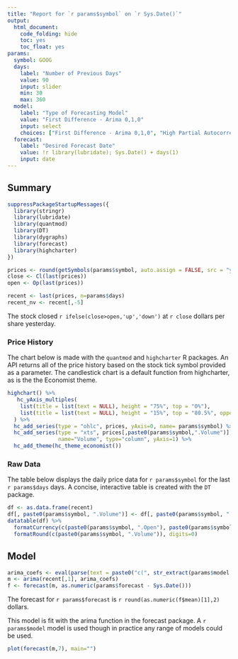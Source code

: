 ```yaml
---
title: "Report for `r params$symbol` on `r Sys.Date()`"
output:
  html_document:
    code_folding: hide
    toc: yes
    toc_float: yes
params:
  symbol: GOOG
  days:
    label: "Number of Previous Days"
    value: 90
    input: slider
    min: 30
    max: 360
  model:
    label: "Type of Forecasting Model"
    value: "First Difference - Arima 0,1,0"
    input: select
    choices: ["First Difference - Arima 0,1,0", "High Partial Autocorrelation - Arima 1,1,0", "Simple Exponential Smoothimg - Arima 0,1,1" ]
  forecast:
    label: "Desired Forecast Date"
    value: !r library(lubridate); Sys.Date() + days(1)
    input: date
---
```

  
## Summary{.tabset}

```r
suppressPackageStartupMessages({
  library(stringr)
  library(lubridate)
  library(quantmod)
  library(DT)
  library(dygraphs)
  library(forecast)
  library(highcharter)
})

prices <- round(getSymbols(params$symbol, auto.assign = FALSE, src = "yahoo"), 2)
close <- Cl(last(prices))
open <- Op(last(prices))

recent <- last(prices, n=params$days)
recent_nv <- recent[,-5]

```

The stock closed `r ifelse(close>open,'up','down')` at `r close` dollars per share yesterday.

### Price History

The chart below is made with the `quantmod` and `highcharter` R packages. An API returns all of the price history based on the stock tick symbol provided as a parameter. The candlestick chart is a default function from highcharter, as is the the Economist theme.


```r

highchart() %>% 
   hc_yAxis_multiples(
    list(title = list(text = NULL), height = "75%", top = "0%"),
    list(title = list(text = NULL), height = "15%", top = "80.5%", opposite = TRUE)
  ) %>%
  hc_add_series(type = "ohlc", prices, yAxis=0, name= params$symbol) %>% 
  hc_add_series(type = "xts", prices[,paste0(params$symbol,".Volume")], 
                name="Volume", type="column", yAxis=1) %>% 
  hc_add_theme(hc_theme_economist())
```

### Raw Data

The table below displays the daily price data for `r params$symbol` for the last `r params$days` days. A concise, interactive table is created with the `DT` package. 

  
```r
df <- as.data.frame(recent)
df[, paste0(params$symbol, ".Volume")] <- df[, paste0(params$symbol, ".Volume")] / 1000000 
datatable(df) %>% 
  formatCurrency(c(paste0(params$symbol, ".Open"), paste0(params$symbol, ".High"), paste0(params$symbol, ".Low"), paste0(params$symbol,".Close")), digits=2) %>% 
  formatRound(c(paste0(params$symbol, ".Volume")), digits=0)
```

## Model

```r
arima_coefs <- eval(parse(text = paste0("c(", str_extract(params$model, "\\d,\\d,\\d"), ")")))
m <- arima(recent[,1], arima_coefs)
f <- forecast(m, as.numeric(params$forecast - Sys.Date()))
```

The forecast for `r params$forecast` is `r round(as.numeric(f$mean)[1],2)` dollars.

This model is fit with the arima function in the forecast package. A `r params$model` model is used though in practice any range of models could be used.

```r
plot(forecast(m,7), main="")
```

